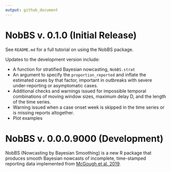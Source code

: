 ```yaml
---
output: github_document
---
```



# NobBS v. 0.1.0 (Initial Release)
See `README.md` for a full tutorial on using the NobBS package.

Updates to the development version include:

* A function for stratified Bayesian nowcasting, `NobBS.strat`
* An argument to specify the `proportion_reported` and inflate the estimated cases by that factor, important in outbreaks with severe under-reporting or asymptomatic cases.
* Additional checks and warnings issued for impossible temporal combinations of moving window sizes, maximum delay D, and the length of the time series.
* Warning issued when a case onset week is skipped in the time series or is missing reports altogether.
* Plot examples

# NobBS v. 0.0.0.9000 (Development)

NobBS (Nowcasting by Bayesian Smoothing) is a new R package that produces smooth Bayesian nowcasts of incomplete, time-stamped reporting data implemented from [McGough et al. 2019](https://www.biorxiv.org/content/10.1101/663823v1.full).

